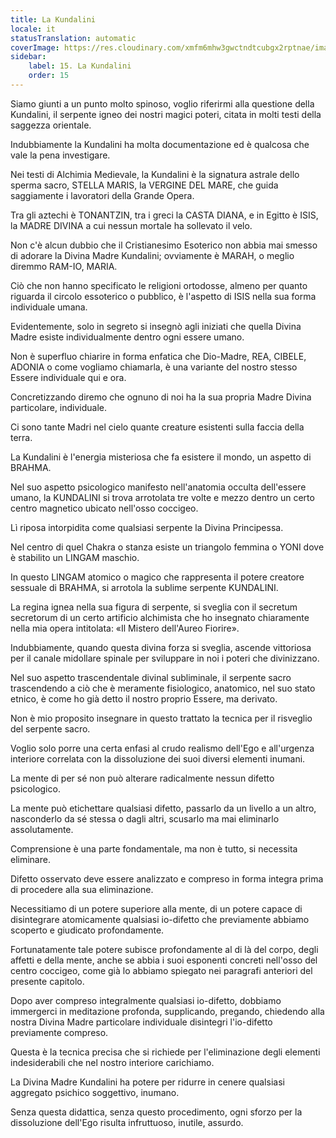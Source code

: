 ```yaml
---
title: La Kundalini
locale: it
statusTranslation: automatic
coverImage: https://res.cloudinary.com/xmfm6mhw3gwctndtcubgx2rptnae/image/upload/v1741354419/small_cover_la_gran_rebelion_28716e29d2.webp
sidebar:
    label: 15. La Kundalini
    order: 15
---
```

Siamo giunti a un punto molto spinoso, voglio riferirmi alla questione della Kundalini, il serpente igneo dei nostri magici poteri, citata in molti testi della saggezza orientale.

Indubbiamente la Kundalini ha molta documentazione ed è qualcosa che vale la pena investigare.

Nei testi di Alchimia Medievale, la Kundalini è la signatura astrale dello sperma sacro, STELLA MARIS, la VERGINE DEL MARE, che guida saggiamente i lavoratori della Grande Opera.

Tra gli aztechi è TONANTZIN, tra i greci la CASTA DIANA, e in Egitto è ISIS, la MADRE DIVINA a cui nessun mortale ha sollevato il velo.

Non c'è alcun dubbio che il Cristianesimo Esoterico non abbia mai smesso di adorare la Divina Madre Kundalini; ovviamente è MARAH, o meglio diremmo RAM-IO, MARIA.

Ciò che non hanno specificato le religioni ortodosse, almeno per quanto riguarda il circolo essoterico o pubblico, è l'aspetto di ISIS nella sua forma individuale umana.

Evidentemente, solo in segreto si insegnò agli iniziati che quella Divina Madre esiste individualmente dentro ogni essere umano.

Non è superfluo chiarire in forma enfatica che Dio-Madre, REA, CIBELE, ADONIA o come vogliamo chiamarla, è una variante del nostro stesso Essere individuale qui e ora.

Concretizzando diremo che ognuno di noi ha la sua propria Madre Divina particolare, individuale.

Ci sono tante Madri nel cielo quante creature esistenti sulla faccia della terra.

La Kundalini è l'energia misteriosa che fa esistere il mondo, un aspetto di BRAHMA.

Nel suo aspetto psicologico manifesto nell'anatomia occulta dell'essere umano, la KUNDALINI si trova arrotolata tre volte e mezzo dentro un certo centro magnetico ubicato nell'osso coccigeo.

Lì riposa intorpidita come qualsiasi serpente la Divina Principessa.

Nel centro di quel Chakra o stanza esiste un triangolo femmina o YONI dove è stabilito un LINGAM maschio.

In questo LINGAM atomico o magico che rappresenta il potere creatore sessuale di BRAHMA, si arrotola la sublime serpente KUNDALINI.

La regina ignea nella sua figura di serpente, si sveglia con il secretum secretorum di un certo artificio alchimista che ho insegnato chiaramente nella mia opera intitolata: «Il Mistero dell'Aureo Fiorire».

Indubbiamente, quando questa divina forza si sveglia, ascende vittoriosa per il canale midollare spinale per sviluppare in noi i poteri che divinizzano.

Nel suo aspetto trascendentale divinal subliminale, il serpente sacro trascendendo a ciò che è meramente fisiologico, anatomico, nel suo stato etnico, è come ho già detto il nostro proprio Essere, ma derivato.

Non è mio proposito insegnare in questo trattato la tecnica per il risveglio del serpente sacro.

Voglio solo porre una certa enfasi al crudo realismo dell'Ego e all'urgenza interiore correlata con la dissoluzione dei suoi diversi elementi inumani.

La mente di per sé non può alterare radicalmente nessun difetto psicologico.

La mente può etichettare qualsiasi difetto, passarlo da un livello a un altro, nasconderlo da sé stessa o dagli altri, scusarlo ma mai eliminarlo assolutamente.

Comprensione è una parte fondamentale, ma non è tutto, si necessita eliminare.

Difetto osservato deve essere analizzato e compreso in forma integra prima di procedere alla sua eliminazione.

Necessitiamo di un potere superiore alla mente, di un potere capace di disintegrare atomicamente qualsiasi io-difetto che previamente abbiamo scoperto e giudicato profondamente.

Fortunatamente tale potere subisce profondamente al di là del corpo, degli affetti e della mente, anche se abbia i suoi esponenti concreti nell'osso del centro coccigeo, come già lo abbiamo spiegato nei paragrafi anteriori del presente capitolo.

Dopo aver compreso integralmente qualsiasi io-difetto, dobbiamo immergerci in meditazione profonda, supplicando, pregando, chiedendo alla nostra Divina Madre particolare individuale disintegri l'io-difetto previamente compreso.

Questa è la tecnica precisa che si richiede per l'eliminazione degli elementi indesiderabili che nel nostro interiore carichiamo.

La Divina Madre Kundalini ha potere per ridurre in cenere qualsiasi aggregato psichico soggettivo, inumano.

Senza questa didattica, senza questo procedimento, ogni sforzo per la dissoluzione dell'Ego risulta infruttuoso, inutile, assurdo.

